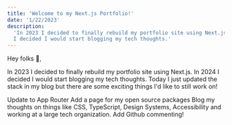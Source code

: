 ```yaml
---
title: 'Welcome to my Next.js Portfolio!'
date: '1/22/2023'
description:
  'In 2023 I decided to finally rebuild my portfolio site using Next.js. In 2024
  I decided I would start blogging my tech thoughts.'
---
```


Hey folks 👋,

In 2023 I decided to finally rebuild my portfolio site using Next.js. In 2024 I
decided I would start blogging my tech thoughts. Today I just updated the stack
in my blog but there are some exciting things I'd like to still work on!

<List>
  <List.Item>Update to App Router</List.Item>
  <List.Item>Add a page for my open source packages</List.Item>
  <List.Item>
    Blog my thoughts on things like CSS, TypeScript, Design Systems,
    Accessibility and working at a large tech organization.
  </List.Item>
  <List.Item>Add Github commenting!</List.Item>
</List>
